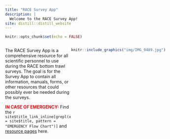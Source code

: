 ```yaml
---
title: "RACE Survey App"
description: |
  Welcome to the RACE Survey App!
site: distill::distill_website
---
```


```r
knitr::opts_chunk$set(echo = FALSE)
```


:::: {style="display: flex;"}

::: {}
The RACE Survey App is a comprehensive resource for all scientific personnel to use during the RACE bottom trawl surveys. The goal is for the Survey App to contain all information, manuals, forms, or other resources that could possibly ever be needed during the surveys.

<span style="color: red;">**IN CASE OF EMERGENCY:**</span> Find the `r site$title_link_inline[grepl(x = site$title, pattern = "EMERGENCY Flow Chart")] ` and [resource pages](.././docs/safety_illness_and_injury_reporting.html) here. 
:::

::: {}
```r
knitr::include_graphics("img/IMG_9489.jpg")
```
:::

::::






